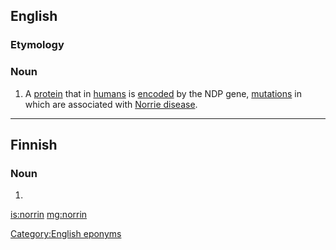 ==English==

===Etymology===
{{suffix|Norrie|in|lang=en}}

===Noun===
{{en-noun|-}}
{{wikipedia}}
# {{label|en|biochemistry}} A [[protein]] that in [[human]]s is [[encode]]d by the NDP gene, [[mutation]]s in which are associated with [[Norrie disease]].

----

==Finnish==

===Noun===
{{head|fi|noun form}}

# {{fi-form of|case=genitive|pl=singular|norri}}

[[Category:English eponyms]]
[[is:norrin]]
[[mg:norrin]]